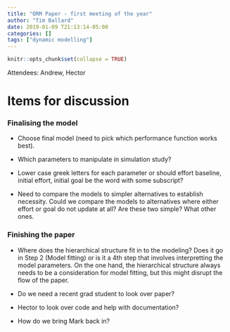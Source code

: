 ```yaml
---
title: "ORM Paper - first meeting of the year"
author: "Tim Ballard"
date: 2019-01-09 T21:13:14-05:00
categories: []
tags: ["dynamic modelling"]
---
```


```r
knitr::opts_chunk$set(collapse = TRUE)
```

Attendees: Andrew, Hector

# Items for discussion

### Finalising the model

 - Choose final model (need to pick which performance function works best).
 
 - Which parameters to manipulate in simulation study?

 - Lower case greek letters for each parameter or should effort baseline, initial effort, initial goal be the word with some subscript?
 
 - Need to compare the models to simpler alternatives to establish necessity. Could we compare the models to alternatives where either effort or goal do not update at all? Are these two simple? What other ones.
 
### Finishing the paper

 - Where does the hierarchical structure fit in to the modeling? Does it go in Step 2 (Model fitting) or is it a 4th step that involves interpretting the model parameters. On the one hand, the hierarchical structure always needs to be a consideration for model fitting, but this might disrupt the flow of the paper.

 - Do we need a recent grad student to look over paper?
 
 - Hector to look over code and help with documentation?
 
 - How do we bring Mark back in?

 
